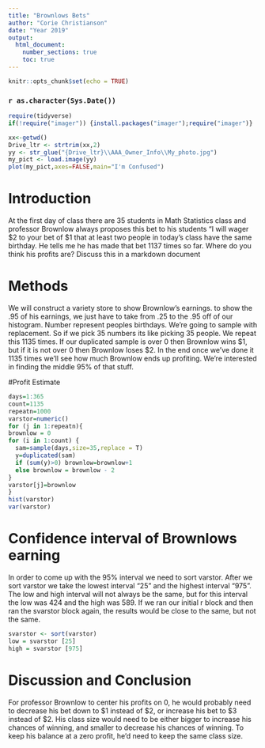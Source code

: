 ---
title: "Brownlows Bets"
author: "Corie Christianson"
date: "Year 2019"
output: 
  html_document:
    number_sections: true
    toc: true
---

```{r setup, include=FALSE}
knitr::opts_chunk$set(echo = TRUE)
```
### `r as.character(Sys.Date())`

```{r include=FALSE,echo=FALSE}
require(tidyverse)
if(!require("imager")) {install.packages("imager");require("imager")}

```

```{r echo=FALSE,out.width='100%'}
xx<-getwd()
Drive_ltr <- strtrim(xx,2)
yy <- str_glue("{Drive_ltr}\\AAA_Owner_Info\\My_photo.jpg")
my_pict <- load.image(yy)
plot(my_pict,axes=FALSE,main="I'm Confused")
```

<!-- We recommend you use git branches -- create a separate branch for each major section i.e. Introduction, Methods, Results, Inferential Results, and Discussion and Conclusions - leave the YAML block untouched until the final merge where you put in your own name !-->

# Introduction

<!--In this section you explain what you are trying to show.  Where did the data come from?  What is the research or other question you are trying to answer?!-->

 At the first day of class there are 35 students in Math Statistics class and professor Brownlow always proposes this bet to his students "I will wager $2 to your bet of $1 that at least two people in today's class have  the same birthday.  He tells me he has made that bet 1137 times so far. Where do you think his profits are? Discuss this in a markdown document

# Methods

<!--Decide on your methods:  In this section explain the approach you will take to attack the issue --- how will you decide on a likely estimate of professor Brownlow's earnings or losses after 1137 bets. Also explain how you construct a 95% confidence interval about your estimate of his winnings !--> 
We will construct a variety store to show Brownlow's earnings. to show the .95 of his earnings, we just have to take from .25 to the .95 off of our histogram. Number represent peoples birthdays. We're going to sample with replacement. So if we pick 35 numbers its like picking 35 people. We repeat this 1135 times. If our duplicated sample is over 0 then Brownlow wins $1, but if it is not over 0 then Brownlow loses $2. In the end once we've done it 1135 times we'll see how much Brownlow ends up profiting. We're interested in finding the middle 95% of that stuff.

#Profit Estimate

<!--Explain and display the results of your method of coming up with the estimate of professor Brownlows betting!-->
```{r}
days=1:365
count=1135
repeatn=1000
varstor=numeric()
for (j in 1:repeatn){
brownlow = 0
for (i in 1:count) {
  sam=sample(days,size=35,replace = T)
  y=duplicated(sam)
  if (sum(y)>0) brownlow=brownlow+1
  else brownlow = brownlow - 2
}
varstor[j]=brownlow
}
hist(varstor)
var(varstor)
```


# Confidence interval of Brownlows earning

<!--Explain and display your method of coming up with a 95% confidence interval of  professor Brownlows-->

In order to come up with the 95% interval we need to sort varstor. After we sort varstor we take the lowest interval "25" and the highest interval "975". The low and high interval will not always be the same, but for this interval the low was 424 and the high was 589. If we ran our initial r block and then ran the svarstor block again, the results would be close to the same, but not the same.
```{r}
svarstor <- sort(varstor) 
low = svarstor [25] 
high = svarstor [975]
```


# Discussion and Conclusion

<!--Discussion and conclusion here.  If professor Brownlow is consistantly making or losing money how could he change his payout so that his profits center on zero?  Also discuss what size his class should be in order to have his current scheme balance at zero profit.!-->

For professor Brownlow to center his profits on 0, he would probably need to decrease his bet down to $1 instead of $2, or increase his bet to $3 instead of $2. His class size would need to be either bigger to increase his chances of winning, and smaller to decrease his chances of winning. To keep his balance at a zero profit, he'd need to keep the same class size.

